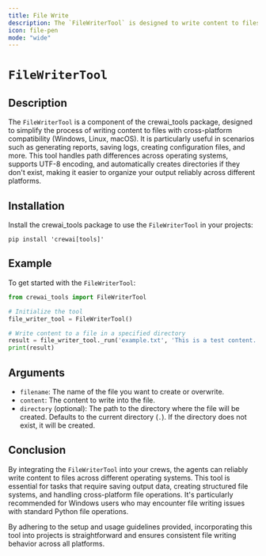 ```yaml
---
title: File Write
description: The `FileWriterTool` is designed to write content to files.
icon: file-pen
mode: "wide"
---
```


# `FileWriterTool`

## Description

The `FileWriterTool` is a component of the crewai_tools package, designed to simplify the process of writing content to files with cross-platform compatibility (Windows, Linux, macOS). 
It is particularly useful in scenarios such as generating reports, saving logs, creating configuration files, and more. 
This tool handles path differences across operating systems, supports UTF-8 encoding, and automatically creates directories if they don't exist, making it easier to organize your output reliably across different platforms.

## Installation

Install the crewai_tools package to use the `FileWriterTool` in your projects:

```shell
pip install 'crewai[tools]'
```

## Example

To get started with the `FileWriterTool`:

```python Code
from crewai_tools import FileWriterTool

# Initialize the tool
file_writer_tool = FileWriterTool()

# Write content to a file in a specified directory
result = file_writer_tool._run('example.txt', 'This is a test content.', 'test_directory')
print(result)
```

## Arguments

- `filename`: The name of the file you want to create or overwrite.
- `content`: The content to write into the file.
- `directory` (optional): The path to the directory where the file will be created. Defaults to the current directory (`.`). If the directory does not exist, it will be created.

## Conclusion

By integrating the `FileWriterTool` into your crews, the agents can reliably write content to files across different operating systems. 
This tool is essential for tasks that require saving output data, creating structured file systems, and handling cross-platform file operations. 
It's particularly recommended for Windows users who may encounter file writing issues with standard Python file operations.

By adhering to the setup and usage guidelines provided, incorporating this tool into projects is straightforward and ensures consistent file writing behavior across all platforms.
